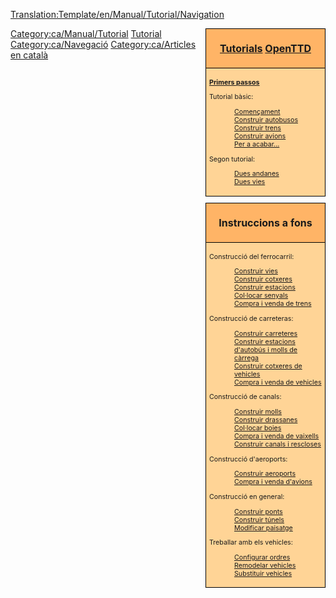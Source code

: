 <noinclude>[[Translation:Template/en/Manual/Tutorial/Navigation]]</noinclude><noinclude></noinclude>
<!--
NOTA:
Els aqüeductes han d’anar per davall dels 'ponts' (amb un enllaç des de les rescloses als canals), ja que els aqüeductes són de fet, ponts, però per als barcos.
Possibles futurs tutorials sense fer en llista:
-Multiestacions
--><div style="float:right; padding-left:12px; background:none;">
<div style="width:180px; border:1px solid #000000; background:#ffb466; padding:5px; -moz-border-radius-topleft:5px; -moz-border-radius-topright:5px; font-size: 12pt;">
<center><strong><font size="3">[[ca/Manual/Tutorial/Tutorial|Tutorials]] [[ca/Manual/Main Page|OpenTTD]]</font></strong></center>
</div>
<div style="width:180px;  border:1px solid black; border-top-width: 0px; background:#ffd496; padding:5px; font-size: 8pt;">
<span style="font-weight:bold;">
[[ca/Manual/Tutorial/Main Page|Primers passos]]

Tutorial bàsic:
:[[ca/Manual/Tutorial/Tutorial|Començament]]
:[[ca/Manual/Tutorial/Autobusos|Construir autobusos]]
:[[ca/Manual/Tutorial/Trens|Construir trens]]
:[[ca/Manual/Tutorial/Avions|Construir avions]]
:[[ca/Manual/Tutorial/Final|Per a acabar...]]
Segon tutorial:
:[[ca/Manual/Tutorial/Dues andanes|Dues andanes]]
:[[ca/Manual/Tutorial/Dues vies|Dues vies]]
</span>
</div>

<div style="width:180px; border:1px solid #000000; background:#ffb466; padding:5px; font-size: 12pt; margin-top: 10px;">
<center><strong><font size="3">Instruccions a fons</font></strong></center>
</div>
<div style="width:180px;  border:1px solid black; border-top-width: 0px; background:#ffd496; padding:5px; -moz-border-radius-bottomleft:5px; -moz-border-radius-bottomright:8px; font-size: 8pt;">
<span style="font-weight:bold;">

Construcció del ferrocarril:
:[[ca/Manual/Construir vies|Construir vies]]
:[[ca/Manual/Construir cotxeres|Construir cotxeres]]
:[[ca/Manual/Construir estacions de tren|Construir estacions]]
:[[ca/Manual/Col·locar senyals|Col·locar senyals]]
:[[ca/Manual/Compra de trens|Compra i venda de trens]]

Construcció de carreteras:
:[[ca/Manual/Construir carreteres|Construir carreteres]]
:[[ca/Manual/Construir estacions d'autobús i molls de càrrega|Construir estacions d'autobús i molls de càrrega]]
:[[ca/Manual/Construir cotxeres de vehicles|Construir cotxeres de vehicles]]
:[[ca/Manual/Compra de vehicles|Compra i venda de vehicles]]

Construcció de canals:
:[[ca/Manual/Construir molls|Construir molls]]
:[[ca/Manual/Construir drassanes|Construir drassanes]]
:[[ca/Manual/Col·locar boies|Col·locar boies]]
:[[ca/Manual/Compra de vaixells|Compra i venda de vaixells]]
:[[ca/Manual/Construir canals|Construir canals i rescloses]]

Construcció d'aeroports:
:[[ca/Manual/Construir aeroports|Construir aeroports]]
:[[ca/Manual/Compra d'avions|Compra i venda d'avions]]

Construcció en general:
:[[ca/Manual/Construir ponts|Construir ponts]]
:[[ca/Manual/Túnels|Construir túnels]]
:[[ca/Manual/Paisatge|Modificar paisatge]]

Treballar amb els vehicles:
:[[ca/Manual/Ordres|Configurar ordres]]
:[[ca/Manual/Remodelar vehicles|Remodelar vehicles]]
:[[ca/Manual/Substituir vehicles|Substituir vehicles]]

</span>
</div>
</div><includeonly>[[Category:ca/Manual/Tutorial]]</includeonly><noinclude>
[[Category:ca/Plantilles|Tutorial]][[Category:ca/Navegació]][[Category:ca/Articles en català]]
</noinclude>